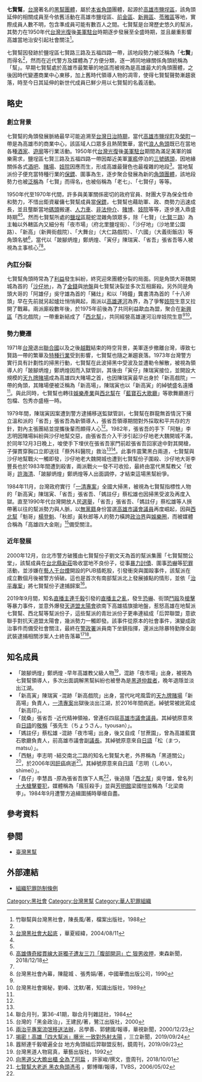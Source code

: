 {{Infobox Criminal organization
| name                = 七賢幫
| image             =  <!--(filename only)-->
| image_size        =  <!--(defaults to 220px)-->
| founded             = 1950年代
| founding location   = [[高雄市|高雄市]][[鹽埕區|鹽埕區]]七賢三路與五福四路
| founded by          = 無可考
| named_after       = 以鹽埕區七賢三路命名之
| years active        = 1950年代－目前
| territory           = 台灣[[高雄市|高雄市]][[鹽埕區|鹽埕區]]、[[前金區|前金區]]、[[新興區_(台灣)|新興區]]、[[苓雅區|苓雅區]]等地
| ethnic makeup       = 本省為主
| leaders           =   「就桑」張省吾
| membership est      = 不明
| criminal activities = 保鏢、討債、圍事、妓院生意
| allies              = 獨立運作
| rivals              = 其它利益衝突黑幫如[[竹聯幫|竹聯幫]]、[[天道盟|天道盟]]
| notable_members   = 「新高寅」陳瑞寅、「媽註仔」蔡松雄
}}

'''七賢幫'''，[[台灣|台灣]]著名的[[黑幫|黑幫]][[團體|團體]]，屬於[[本省|本省]][[角頭|角頭]]團體，起源於[[高雄市|高雄市]][[鹽埕區|鹽埕區]]，該角頭延伸的相關成員至今依舊活動在高雄市鹽埕區、[[前金區|前金區]]、[[新興區_(台灣)|新興區]]、[[苓雅區|苓雅區]]等地，實際成員人數不明，包含準成員可能有數百人之間。七賢幫是台灣歷史悠久的幫派，其勢力在1950年代[[台灣光復|台灣光復]]後[[美軍駐台|美軍駐台]]時期逐步發展至全盛時期，並且嚴重影響高雄當地治安引起社會關注<ref name="books1">竹聯幫與台灣黑社會，陳長風/著，檔案出版社，1988</ref>。

七賢幫因發跡於鹽埕區七賢路三路及五福四路一帶，該地段勢力被泛稱為「'''七賢'''」而得名<ref name="books1" />，然而在近代警方及媒體為了方便分類，逐一將同地緣關係角頭統稱為「幫」。早期七賢幫處於高雄市最繁華的地區而被視為是高雄最大的角頭團體，之後因時代變遷商業中心東移，加上舊時代領導人物的凋零，使得七賢幫聲勢漸趨衰落，時至今日其延伸的新世代成員已鮮少用以七賢幫的名義活動。

==略史==
===創立背景===
七賢幫的角頭發展脈絡最早可能追溯至[[台灣日治時期|台灣日治時期]]，當代[[高雄市|高雄市]][[鹽埕町|鹽埕町]]及[[榮町|榮町]]一帶是為高雄市的商業中心，該區域人口眾多且熱鬧繁華，當代[[浪人|浪人]][[角頭|角頭]]既已在當地各種[[酒家|酒家]]、[[遊廓|遊廓]]等行業活動。1950年代[[台灣光復|台灣光復]]後[[美軍駐台|美軍駐台]]期間為滿足美軍的娛樂需求，鹽埕區七賢三路及五福四路一帶因鄰近美軍[[軍艦|軍艦]]停泊的[[高雄港|三號碼頭]]，因地緣關係各式[[酒吧|酒吧]]、[[賭場|賭場]]、[[妓院|妓院]]因應而生，形成高雄最聲色也最複雜的地段<ref name="huaxia">[http://www.huaxia.com/zk/zkwz/00231028.html 台灣黑社會大起底] {{Wayback|url=http://www.huaxia.com/zk/zkwz/00231028.html |date=20060208044141 }}，華夏經緯，2004/08/11</ref>。當地幫派份子便充當特種行業的[[保鏢|保鏢]]、圍事為生，逐步聚合發展為新的[[角頭|角頭]][[團體|團體]]，該地段勢力也被[[泛稱|泛稱]]為「七賢」而得名，也被俗稱為「老七」、「七賢仔」等等。

1950年代至1970年代間，許多與美軍關係密切的政府官員、財團大亨為保全性命和勢力，不惜出鉅資雇傭七賢幫成員當[[保鏢|保鏢]]，七賢幫也藉助軍、政、商勢力迅速成長，並且壟斷當地[[碼頭|碼頭]]搬運、[[人力車|人力車]]、[[黃牛_(職業)|非法仲介]]、[[賭博|賭博]]、[[妓院|妓院]]等等，逐步進入鼎盛時期<ref name="books1" /><ref name="huaxia" />。然而七賢幫所處的[[鹽埕區|鹽埕區]]龍蛇混雜角頭眾多，除「七賢」（[[七賢三路|七賢三路]]）為主軸以外轄區內又細分有「夜市場」（府北里鹽埕街）、「沙仔地」（沙地里公園路）、「新高」（新興街戲院）、「大舞台」（大仁路戲院）、「六國」（大義街飯店）等角頭名號<ref>[https://www.ettoday.net/news/20181218/1334185.htm 高雄傳奇縱貫線大哥獨子遭友三刀「腹部開洞」亡 狠男收押]，東森新聞，2018/12/18</ref>，當代以「跛腳炳煌」鄭炳煌、「寅仔」陳瑞寅、「省吾」張省吾等人被視為主事核心<ref name="books1" /><ref name="books2">台灣黑社會內幕，陳龍城 、張秀娟/著，中國華僑出版公司，1990</ref>。

===內訌分裂===
七賢幫角頭時常為了[[利益|利益]]發生糾紛，終究迎來團體分裂的局面。同是角頭大哥魏開城為首的「[[沙仔地幫|沙仔地]]」，為了[[金錢|金錢]]與[[地盤|地盤]]與七賢幫決裂並多次互相廝殺。另外同是角頭大哥的「阿雄仔」吳守雄為首的「豬灶」和以「時鐘」龔書清為首的「十八斧頭」早在先前就另起爐灶悄悄興起，兩派以[[愛河|高雄運河]]為界，為了爭奪[[妓院|妓院]]生意又拉開了戰幕。兩派廝殺數年後，於1975年前後為了共同利益歃血為盟，聚合在[[新興區_(台灣)|新興區]]「西北戲院」一帶重新結成了「[[西北幫|西北幫]]」，共同經營高雄運河沿岸妓院生意<ref name="huaxia" /><ref name="books3">台灣黑社會揭秘，劉峰、沈默/著，知識出版社，1989</ref>。

===勢力變遷===
1971年[[台灣|台灣]]退出[[聯合國|聯合國]]以及之後[[越戰|越戰]]結束的時空背景，美軍逐步撤離台灣，導致七賢路一帶的繁華及[[特種行業|特種行業]]受到影響，七賢幫也隨之漸趨衰落。1973年台灣警方實行具有計劃性的掃黑行動，七賢幫在此波掃黑中受波及並遭勒令解散，被視為領導人的「跛腳炳煌」鄭炳煌因而入獄管訓，其後由「寅仔」陳瑞寅接位，並開設大規模的[[天九牌|天九牌]][[賭場|賭場]]成為高雄四大賭場之首，也因陳瑞寅最早出身於「新高戲院」一帶的角頭，其賭場便被泛稱為「新高場」，陳瑞寅也以「新高寅」的綽號盛名遠播<ref name="books1" />。與此同時，七賢幫也轉往[[娛樂產業|娛樂產業]]與[[西北幫|西北幫]]在「[[藍寶石大歌廳|藍寶石大歌廳]]」等歌舞廳進行包檔、包秀亦盛極一時。

1979年間，陳瑞寅因案遭到警方逮捕移送監獄管訓，七賢幫在群龍無首情況下擁立溫和派的「省吾」張省吾為新領導人，張省吾領導期間對外採取和平共存的方針，對內主張團結並提攜後輩而頗得人心<ref name="books3" />。1982年，張省吾的手下「阿魅」李志明因賭場糾紛與沙仔地幫交惡，由張省吾介入干涉引起沙仔地老大魏開城不滿，於同年12月3日晚上，唆使手下埋伏在張省吾家門前趁張省吾回家途中對其開槍，子彈貫穿胸口立即送往「蔡外科醫院」救治<ref name="books3" /><ref>聯合月刊，第36-41期，聯合月刊雜誌社，1984</ref>。此事件震驚黑白兩道，七賢幫與沙仔地幫戰火一觸即發，沙仔地老大魏開城也遭到七賢幫份子圍殺、沙仔地大哥李豐長也於1983年間遭到殺害，兩派戰火一發不可收拾，最終由當代黑幫教父「蚊哥」[[許海清|許海清]]、「跛腳炳煌」鄭炳煌等人出面調停，才結束這場黑幫紛爭。

1984年11月，台灣政府實行「[[一清專案|一清專案]]」全國大掃黑，被視為七賢幫指標性人物的「新高寅」陳瑞寅、「省吾」張省吾、「媽註仔」蔡松雄也因掃黑受波及再度入獄。直至1990年代台灣開放人民[[台灣選舉|選舉]]，「省吾」張省吾、「媽註仔」蔡松雄等人挾帶著以往的幫派勢力與人脈，以[[無黨籍|無黨籍]]身份當選[[高雄市議會|高雄市議會]][[議員|議員]]再度崛起，因與[[西北幫|西北幫]]「魁哥」[[楊登魁|楊登魁]]、「秋郎」黃秋郎等人的勢力橫跨[[政治|政治界]]與[[娛樂圈|娛樂圈]]，而被媒體合稱為「高雄四大金剛」<ref>台灣的「黑金政治」，王建民/著，鷺江出版社，2000</ref>備受關注。

===近年發展===
2000年12月，台北市警方破獲由七賢幫份子劉文天為首的幫派集團「七賢幫關公堂」，該幫成員在[[台北縣|台北縣]][[新莊區|新莊]]吸收當地不良份子，從事[[暴力|暴力]][[討債|討債]]、圍事[[恐嚇|恐嚇]]等[[犯罪|犯罪]]活動，並涉嫌在[[藝人|藝人]][[于台煙|于台煙]]開設的PUB插乾股，引發衝突與圍毆事件，該幫派在成立數個月後被警方偵破。這也是首次有南部幫派北上發展據點的情形，並依「[[治平專案|治平專案]]」將七賢幫份子逮捕歸案<ref>[https://news.cts.com.tw/cts/general/200012/200012230053580.html 兩治平專案流氓移送法辦]，呂學善、郭健國/報導，華視新聞，2000/12/23</ref>。

2019年9月間，知名[[直播主|直播主]][[連千毅|連千毅]]引發的[[連千毅#「高雄直播主之亂」|直播主之亂]]，發生[[恐嚇|恐嚇]]、街頭[[鬥毆|鬥毆]]及[[槍擊|槍擊]]等暴力事件，並意外爆發[[天道盟太陽會|天道盟太陽會]]欲南下高雄插旗搶地盤，惹怒高雄在地幫派七賢幫、西北幫等幫派份子，這些幫派的青壯派份子更串連組成「后羿聯盟」意欲聯手對抗天道盟太陽會，幾派勢力一觸即發。該事件從原本的社會事件，演變成政治事件而備受社會關注，最終在[[警政署|警政署]]派員南下坐鎮指揮，還派出除暴特勤隊全副武裝逮捕相關涉案人士終告落幕<ref>[https://www.setn.com/News.aspx?NewsID=607789 揭密！高雄「四大幫派」曝光 一致對外射太陽] {{Wayback|url=https://www.setn.com/News.aspx?NewsID=607789 |date=20201105213129 }}，三立新聞，2019/09/24</ref><ref>囂掰連千毅嗆遍全台 地方角頭組后羿聯盟反制，鏡周刊，2019/09/23</ref>。

==知名成員==
*「跛腳炳煌」鄭炳煌  -早年高雄教父級人物<ref>台灣黑道人物寫真，華藝出版社，1992</ref>，混跡「夜市場」出身，被視為七賢幫領導人，多次出面調解黑幫糾紛也被譽為是[[黑道|黑道]][[仲裁|仲裁者]]，晚年退隱並淡出江湖。
*「新高寅」陳瑞寅 -混跡「新高戲院」出身，當代叱咤風雲的[[天九牌|天九牌]][[賭場|賭場]]「新高場」負責人，[[一清專案|一清專案]]出獄後淡出江湖，於2016年間病逝。綽號常被訛寫成「新高印」。
*「就桑」張省吾 -近代精神領袖，曾連任四屆[[高雄市議會|高雄市議會]][[議員|議員]]。其綽號原意來自[[日語|日語]]的[[敬稱|敬稱]]「張先生（ちょうさん，tyousan）」。
*「媽註仔」蔡松雄 -混跡「夜市場」出身，後又自成「甘蔗園」，曾為高雄藍寶石歌廳負責人，前高雄市議會副[[議長|議長]]。其綽號原意來自[[日語|日語]]「松（まつ，matsu）」。
*「西魅」李志明 -結交南北二路的知名七賢幫大老，外界稱為「黑道關公」<ref>[https://tw.nextmgz.com/realtimenews/news/447808 向黑道父大膽出櫃 全為了阿扁] {{Wayback|url=https://tw.nextmgz.com/realtimenews/news/447808 |date=20200605162211 }}，許家峻/撰文，壹周刊，2018/10/01</ref>，於2006年因[[肝癌|肝癌]]病逝<ref name="shimei">[https://news.tvbs.com.tw/entry/365740 七賢幫大老逝 黑衣角頭憑弔] {{Wayback|url=https://news.tvbs.com.tw/entry/365740 |date=20140911173639 }}，鄭博暉/報導，TVBS，2006/05/02</ref>。其綽號原意來自[[日語|日語]]「志明（しめい，shimei）」。
*「昌仔」李慧昌 -原為張省吾旗下人馬<ref name="books3" />，後追隨「[[西北幫|西北幫]]」吳守雄，曾名列[[十大槍擊要犯|十大槍擊要犯]]，媒體稱為「瘋狂殺手」並與[[芳明館|芳明館]]梁國愷並稱為「北梁南李」。1984年9月遭警方追緝圍捕時舉槍自盡。

==參考資料==
{{reflist|2}}

==參閲==
*[[臺灣黑幫|臺灣黑幫]]

== 外部連結 ==
*[https://law.moj.gov.tw/LawClass/LawAll.aspx?pcode=C0000013 組織犯罪防制條例]{{Wayback|url=https://law.moj.gov.tw/LawClass/LawAll.aspx?pcode=C0000013 |date=20191014015218 }}{{zh-tw}}

[[Category:黑社會|Category:黑社會]]

[[Category:台灣黑幫|Category:台灣黑幫]]
[[Category:華人犯罪組織|Category:華人犯罪組織]]